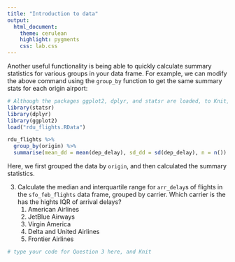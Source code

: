 ```yaml
---
title: "Introduction to data"
output:
  html_document: 
    theme: cerulean 
    highlight: pygments
    css: lab.css
---
```


Another useful functionality is being able to quickly calculate summary 
statistics for various groups in your data frame. For example, we can modify the 
above command using the `group_by` function to get the same summary stats for 
each origin airport:

```r
# Although the packages ggplot2, dplyr, and statsr are loaded, to Knit, you must have the # library functions in your .Rmd file. Don't erase this code block!
library(statsr)
library(dplyr)
library(ggplot2)
load("rdu_flights.RData")
```


```r
rdu_flights %>%
  group_by(origin) %>%
  summarise(mean_dd = mean(dep_delay), sd_dd = sd(dep_delay), n = n())
```

Here, we first grouped the data by `origin`, and then calculated the summary 
statistics.

3.  Calculate the median and interquartile range for `arr_delay`s of flights in the 
`sfo_feb_flights` data frame, grouped by carrier. Which carrier is the has the hights 
IQR of arrival delays? 
<ol>
<li> American Airlines </li> 
<li> JetBlue Airways </li> 
<li> Virgin America </li> 
<li> Delta and United Airlines </li>
<li> Frontier Airlines </li>
</ol>


```r
# type your code for Question 3 here, and Knit

```

